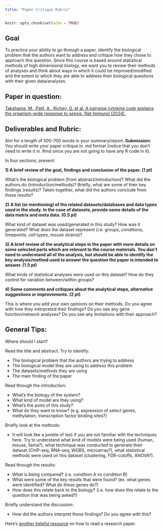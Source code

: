 ```yaml
---
title: "Paper Critique Rubric"
---
```


```r
knitr::opts_chunk$set(echo = TRUE)
```

## Goal

To practice your ability to go through a paper, identify the biological problem that the authors want to address and critique how they chose to approach this question. Since this course is based around statistical methods of high dimensional biology, we want you to review their methods of analyses and think about ways in which it could be improved/modified and the extent to which they are able to address their biological questions with their given data/analyses.

## Paper in question:

[Takahama, M., Patil, A., Richey, G. et al. A pairwise cytokine code explains the organism-wide response to sepsis. Nat Immunol (2024).](https://doi.org/10.1038/s41590-023-01722-8)

## Deliverables and Rubric:

Aim for a length of 500-700 words in your summary/report. **Submission:** You should write your paper critique in .md format (notice that you don't need to write it in .Rmd since you are not going to have any R code in it). 

In four sections, present:

**1) A brief review of the goal, findings and conclusion of the paper. (1 pt) **

   What's the biological problem (from abstract/introduction)? What did the authors do (introduction/methods)? Briefly, what are some of their key findings (results)? Taken together, what did the authors conclude from these results?

**2) A list (or mentioning) of the related datasets/databases and data types used in the study. In the case of datasets, provide some details of the data matrix and meta data. (0.5 pt)**
 
   What kind of dataset was used/generated in this study? How was it generated? What does the dataset represent (i.e. groups, conditions, timepoints, cell types, mouse strains)?

**3) A brief review of the analytical steps in the paper with more details on some selected parts which are relevant to the course materials. You don’t need to understand all of the analysis, but should be able to identify the key analysis/method used to answer the question the paper is intended to answer. (1.5 pt)**

   What kinds of statistical analyses were used on this dataset? How do they control for variation between/within groups?

**4) Some comments and critiques about the analytical steps, alternative suggestions or improvements. (2 pt)**

   This is where you add your own opinions on their methods. Do you agree with how they interpreted their findings? Do you see any gene function/network analyses? Do you see any limitations with their approach?
   
## General Tips:

Where should I start?

Read the title and abstract. Try to identify:

 * The biological problem that the authors are trying to address
 * The biological model they are using to address this problem
 * The datasets/methods they are using
 * The main finding of the paper

Read through the introduction:

 * What's the biology of the system?
 * What kind of model are they using?
 * What's the point of this study?
 * What do they want to know? (e.g. expression of select genes, methylation, transcription factor binding sites?)
 
Briefly look at the methods:

 * It will look like a jumble of text if you are not familiar with the techniques here. Try to understand what kind of models were being used (human, mouse, llama?), what technique was conducted to generate their dataset (ChIP-seq, RNA-seq, WGBS, microarray?), what statistical methods were used on this dataset (clustering, FDR-cutoffs, ANOVA?).
 
Read through the results:

 * What is being compared? (i.e. condition A vs condition B)
 * What were some of the key results that were found? (ex. what genes were identified? What do these genes do?)
 * How does this relate back to the biology? (i.e. how does this relate to the question that was being asked?)
 
Briefly understand the discussion:

 * How did the authors interpret these findings? Do you agree with this?

Here's [another helpful resource](https://github.com/jtleek/readingpapers) on how to read a research paper.


